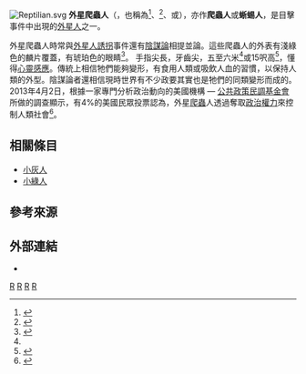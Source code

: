 [[File:Reptilian.svg|thumb]]
'''外星爬蟲人'''（{{lang-en|Reptilians}}，也稱為{{lang|en|Reptilian humanoids}}<ref>{{cite web|title=Fact or fiction? Tribune sets out to debunk 10 rural legends|url=http://www.greatfallstribune.com/article/20101226/LIFESTYLE/12260305/Fact-or-fiction-Tribune-sets-out-to-debunk-10-rural-legends|accessdate=2011-01-04|author=Kristen Inbody|date=2010-12-26|deadurl=yes|archiveurl=https://web.archive.org/web/20101228081058/http://www.greatfallstribune.com/article/20101226/LIFESTYLE/12260305/Fact-or-fiction-Tribune-sets-out-to-debunk-10-rural-legends|archivedate=2010-12-28}}</ref>、{{lang|en|Reptoids}}<ref name="book, synonym ">{{cite web|title=Weiser Field Guide to the Paranormal, The: Abductions, Apparitions, ESP|url=http://books.google.com/books?id=9aYqjnjDzBQC&pg=PA80&dq=Reptilians+"also+known+as"&hl=en&ei=9PMiTY_pIYTJnAf134inDg&sa=X&oi=book_result&ct=result&resnum=4&ved=0CDEQ6|publisher=Weiser|author=Judith Joyce|year=2010|accessdate=2011-01-02}}</ref>、{{lang|en|Reptiloids}}或{{lang|en|Draconians}}），亦作'''爬蟲人'''或'''蜥蜴人'''，是目擊事件中出現的[[外星人|外星人]]之一。

外星爬蟲人時常與[[外星人誘拐|外星人誘拐]]事件還有[[陰謀論|陰謀論]]相提並論。這些爬蟲人的外表有淺綠色的麟片覆蓋，有琥珀色的眼睛<ref name=drama>{{Cite web |url=http://www.staradio.com.hk/wp-content/uploads/2013/07/Broadcast-Drama-Final.mp3 |title=The Weiser Field Guide to the Paranormal: Abductions, Apparitions, ESP |access-date=2013-07-12 |archive-date=2014-07-01 |archive-url=https://web.archive.org/web/20140701191814/http://staradio.com.hk/wp-content/uploads/2013/07/Broadcast-Drama-Final.mp3 |dead-url=no }}</ref>。 手指尖長，牙齒尖，五至六米<ref name=drama />或15呎高<ref name=thegreaterpicture>{{cite web |url=http://thegreaterpicture.com/reptilians.html |title=The Greater Picture - Reptilians |language=en |accessdate=2013-07-11 |archive-date=2013-06-25 |archive-url=https://web.archive.org/web/20130625212027/http://thegreaterpicture.com/reptilians.html |dead-url=no }}</ref>，懂得[[心靈感應|心靈感應]]。傳統上相信牠們能夠變形，有食用人類或吸飲人血的習慣，以保持人類的外型。陰謀論者還相信現時世界有不少政要其實也是牠們的同類變形而成的。2013年4月2日，根據一家專門分析政治動向的美國機構 — [[公共政策民調基金會|公共政策民調基金會]]所做的調查顯示，有4%的美國民眾投票認為，外星[[爬蟲|爬蟲]]人透過奪取[[政治|政治]][[權力|權力]]來控制人類社會<ref>{{cite web|language=en|url=http://www.publicpolicypolling.com/main/2013/04/conspiracy-theory-poll-results-.html|title=Conspiracy Theory Poll Results|publisher=[[公共政策民調基金會|公共政策民調基金會]]|date=2013-04-02|accessdate=2017-04-03|archive-date=2017-03-30|archive-url=https://web.archive.org/web/20170330202136/http://www.publicpolicypolling.com/main/2013/04/conspiracy-theory-poll-results-.html|dead-url=no}}</ref>。

==相關條目==
*[[小灰人|小灰人]]
*[[小綠人_(外星人)|小綠人]]

==參考來源==
{{reflist}}

==外部連結==
* {{cite web |url=http://www.bibliotecapleyades.net/valdamar_valerian/esp_valdamar_valerian_7e.htm |title=The Abduction and Manipulation of Humans Using Advanced Technology |trans_title=利用高等科技擄拐及玩弄人類 |language=en |accessdate=2013-07-12 |archive-date=2014-01-14 |archive-url=https://web.archive.org/web/20140114050057/http://www.bibliotecapleyades.net/valdamar_valerian/esp_valdamar_valerian_7e.htm |dead-url=no }}
{{不明飛行物}}
{{阴谋论}}

[[Category:都市傳說|R]]
[[Category:傳說中的外星生命|R]]
[[Category:科技相关阴谋论|R]]
[[Category:神话传说中的爬行动物|R]]